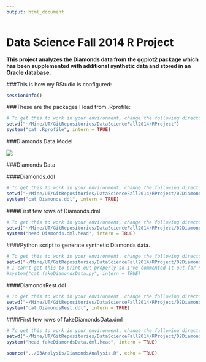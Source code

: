 ```yaml
---
output: html_document
---
```

Data Science Fall 2014 R Project
===
**This project analyzes the Diamonds data from the ggplot2 package which has been supplemented with additional synthetic data and stored in an Oracle database.**

###This is how my RStudio is configured:
```r
sessionInfo()
```

###These are the packages I load from .Rprofile:
```r
# To get this to work in your environment, change the following directory/folder path to the path to your project files.
setwd("~/Mine/UT/GitRepositories/DataScienceFall2014/RProject")
system("cat .Rprofile", intern = TRUE)
```

###Diamonds Data Model

![](./DiamondsDataModel.png)  

###Diamonds Data 

####Diamonds.ddl 

```r
# To get this to work in your environment, change the following directory/folder path to the path to your project files.
setwd("~/Mine/UT/GitRepositories/DataScienceFall2014/RProject/02DiamondsData")
system("cat Diamonds.ddl", intern = TRUE)
``` 

####First few rows of Diamonds.dml

```r
# To get this to work in your environment, change the following directory/folder path to the path to your project files.
setwd("~/Mine/UT/GitRepositories/DataScienceFall2014/RProject/02DiamondsData")
system("head Diamonds.dml.head", intern = TRUE)
``` 

####Python script to generate synthetic Diamonds data.

```r
# To get this to work in your environment, change the following directory/folder path to the path to your project files.
setwd("~/Mine/UT/GitRepositories/DataScienceFall2014/RProject/02DiamondsData")
# I can't get this to print out properly so I've commented it out for now.
#system("cat fakeDiamondsData.py", intern = TRUE)
``` 

####DiamondsRest.ddl 

```r
# To get this to work in your environment, change the following directory/folder path to the path to your project files.
setwd("~/Mine/UT/GitRepositories/DataScienceFall2014/RProject/02DiamondsData")
system("cat DiamondsRest.ddl", intern = TRUE)
``` 

####First few rows of fakeDiamondsData.dml

```r
# To get this to work in your environment, change the following directory/folder path to the path to your project files.
setwd("~/Mine/UT/GitRepositories/DataScienceFall2014/RProject/02DiamondsData")
system("head fakeDiamondsData.dml.head", intern = TRUE)
``` 

```r
source("../03Analysis/DiamondsAnalysis.R", echo = TRUE)
```